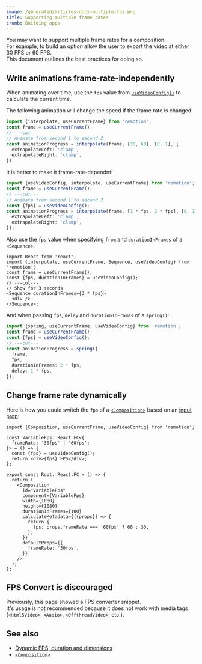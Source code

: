 ```yaml
---
image: /generated/articles-docs-multiple-fps.png
title: Supporting multiple frame rates
crumb: Building apps
---
```


You may want to support multiple frame rates for a composition.  
For example, to build an option allow the user to export the video at either 30 FPS or 60 FPS.  
This document outlines the best practices for doing so.

## Write animations frame-rate-independently

When animating over time, use the `fps` value from [`useVideoConfig()`](/docs/use-video-config) to calculate the current time.

The following animation will change the speed if the frame rate is changed:

```ts twoslash
import {interpolate, useCurrentFrame} from 'remotion';
const frame = useCurrentFrame();
// ---cut---
// Animate from second 1 to second 2
const animationProgress = interpolate(frame, [30, 60], [0, 1], {
  extrapolateLeft: 'clamp',
  extrapolateRight: 'clamp',
});
```

It is better to make it frame-rate-dependnt:

```ts twoslash
import {useVideoConfig, interpolate, useCurrentFrame} from 'remotion';
const frame = useCurrentFrame();
// ---cut---
// Animate from second 1 to second 2
const {fps} = useVideoConfig();
const animationProgress = interpolate(frame, [1 * fps, 2 * fps], [0, 1], {
  extrapolateLeft: 'clamp',
  extrapolateRight: 'clamp',
});
```

Also use the `fps` value when specifying `from` and `durationInFrames` of a `<Sequence>`:

```tsx twoslash
import React from 'react';
import {interpolate, useCurrentFrame, Sequence, useVideoConfig} from 'remotion';
const frame = useCurrentFrame();
const {fps, durationInFrames} = useVideoConfig();
// ---cut---
// Show for 3 seconds
<Sequence durationInFrames={3 * fps}>
  <div />
</Sequence>;
```

And when passing `fps`, `delay` and `durationInFrames` of a `spring()`:

```ts twoslash
import {spring, useCurrentFrame, useVideoConfig} from 'remotion';
const frame = useCurrentFrame();
const {fps} = useVideoConfig();
// ---cut---
const animationProgress = spring({
  frame,
  fps,
  durationInFrames: 2 * fps,
  delay: 1 * fps,
});
```

## Change frame rate dynamically

Here is how you could switch the `fps` of a [`<Composition>`](/docs/composition) based on an [input prop](/docs/terminology/input-props):

```tsx twoslash
import {Composition, useCurrentFrame, useVideoConfig} from 'remotion';

const VariableFps: React.FC<{
  frameRate: '30fps' | '60fps';
}> = () => {
  const {fps} = useVideoConfig();
  return <div>{fps} FPS</div>;
};

export const Root: React.FC = () => {
  return (
    <Composition
      id="VariableFps"
      component={VariableFps}
      width={1080}
      height={1080}
      durationInFrames={100}
      calculateMetadata={({props}) => {
        return {
          fps: props.frameRate === '60fps' ? 60 : 30,
        };
      }}
      defaultProps={{
        frameRate: '30fps',
      }}
    />
  );
};
```

## FPS Convert is discouraged

Previously, this page showed a FPS converter snippet.  
It's usage is not recommended because it does not work with media tags (`<Html5Video>`, `<Audio>`, `<OffthreadVideo>`, etc.).

## See also

- [Dynamic FPS, duration and dimensions](/docs/dynamic-metadata)
- [`<Composition>`](/docs/composition)
